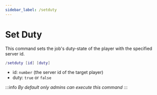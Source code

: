 ```yaml
---
sidebar_label: /setduty
---
```


# Set Duty

This command sets the job's duty-state of the player with the specified server id.

```lua
/setduty [id] [duty]
```

- id: `number` (the server id of the target player)
- duty: `true` or `false`

:::info
_By default only admins can execute this command_
:::
